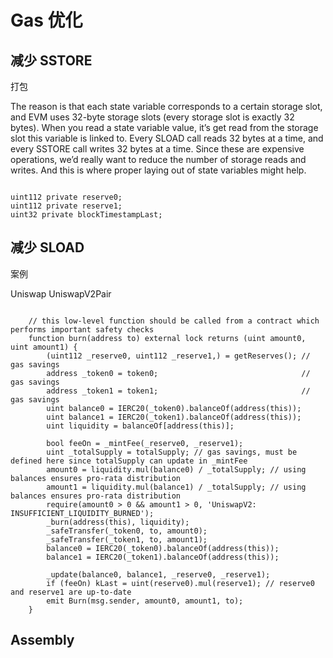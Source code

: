 # Gas 优化

## 减少 SSTORE

打包

The reason is that each state variable corresponds to a certain storage slot, and EVM uses 32-byte storage slots (every storage slot is exactly 32 bytes). When you read a state variable value, it’s get read from the storage slot this variable is linked to. Every SLOAD call reads 32 bytes at a time, and every SSTORE call writes 32 bytes at a time. Since these are expensive operations, we’d really want to reduce the number of storage reads and writes. And this is where proper laying out of state variables might help.

```solidity filename="UniswapV2Pair.sol"

uint112 private reserve0;
uint112 private reserve1;
uint32 private blockTimestampLast;

```

## 减少 SLOAD

案例

Uniswap UniswapV2Pair

```solidity filename="UniswapV2Pair.sol"

    // this low-level function should be called from a contract which performs important safety checks
    function burn(address to) external lock returns (uint amount0, uint amount1) {
        (uint112 _reserve0, uint112 _reserve1,) = getReserves(); // gas savings
        address _token0 = token0;                                // gas savings
        address _token1 = token1;                                // gas savings
        uint balance0 = IERC20(_token0).balanceOf(address(this));
        uint balance1 = IERC20(_token1).balanceOf(address(this));
        uint liquidity = balanceOf[address(this)];

        bool feeOn = _mintFee(_reserve0, _reserve1);
        uint _totalSupply = totalSupply; // gas savings, must be defined here since totalSupply can update in _mintFee
        amount0 = liquidity.mul(balance0) / _totalSupply; // using balances ensures pro-rata distribution
        amount1 = liquidity.mul(balance1) / _totalSupply; // using balances ensures pro-rata distribution
        require(amount0 > 0 && amount1 > 0, 'UniswapV2: INSUFFICIENT_LIQUIDITY_BURNED');
        _burn(address(this), liquidity);
        _safeTransfer(_token0, to, amount0);
        _safeTransfer(_token1, to, amount1);
        balance0 = IERC20(_token0).balanceOf(address(this));
        balance1 = IERC20(_token1).balanceOf(address(this));

        _update(balance0, balance1, _reserve0, _reserve1);
        if (feeOn) kLast = uint(reserve0).mul(reserve1); // reserve0 and reserve1 are up-to-date
        emit Burn(msg.sender, amount0, amount1, to);
    }
```

## Assembly
